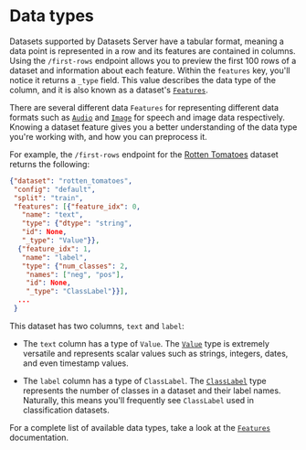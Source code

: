 # Data types

Datasets supported by Datasets Server have a tabular format, meaning a data point is represented in a row and its features are contained in columns. Using the `/first-rows` endpoint allows you to preview the first 100 rows of a dataset and information about each feature. Within the `features` key, you'll notice it returns a `_type` field. This value describes the data type of the column, and it is also known as a dataset's [`Features`](https://huggingface.co/docs/datasets/about_dataset_features). 

There are several different data `Features` for representing different data formats such as [`Audio`](https://huggingface.co/docs/datasets/v2.5.2/en/package_reference/main_classes#datasets.Audio) and [`Image`](https://huggingface.co/docs/datasets/v2.5.2/en/package_reference/main_classes#datasets.Image) for speech and image data respectively. Knowing a dataset feature gives you a better understanding of the data type you're working with, and how you can preprocess it.

For example, the `/first-rows` endpoint for the [Rotten Tomatoes](https://huggingface.co/datasets/rotten_tomatoes) dataset returns the following:

```json
{"dataset": "rotten_tomatoes",
 "config": "default",
 "split": "train",
 "features": [{"feature_idx": 0,
   "name": "text",
   "type": {"dtype": "string", 
   "id": None, 
   "_type": "Value"}},
  {"feature_idx": 1,
   "name": "label",
   "type": {"num_classes": 2,
    "names": ["neg", "pos"],
    "id": None,
    "_type": "ClassLabel"}}],
  ...
 }
```

This dataset has two columns, `text` and `label`:

- The `text` column has a type of `Value`. The [`Value`](https://huggingface.co/docs/datasets/v2.5.2/en/package_reference/main_classes#datasets.Value) type is extremely versatile and represents scalar values such as strings, integers, dates, and even timestamp values.

- The `label` column has a type of `ClassLabel`. The [`ClassLabel`](https://huggingface.co/docs/datasets/v2.5.2/en/package_reference/main_classes#datasets.ClassLabel) type represents the number of classes in a dataset and their label names. Naturally, this means you'll frequently see `ClassLabel` used in classification datasets.

For a complete list of available data types, take a look at the [`Features`](https://huggingface.co/docs/datasets/v2.5.2/en/package_reference/main_classes#datasets.Features) documentation.
